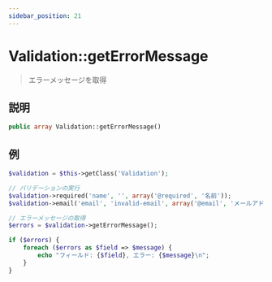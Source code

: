 ```yaml
---
sidebar_position: 21
---
```


# Validation::getErrorMessage

> エラーメッセージを取得

## 説明

```php
public array Validation::getErrorMessage()
```

## 例

```php title="Controller"
$validation = $this->getClass('Validation');

// バリデーションの実行
$validation->required('name', '', array('@required', '名前'));
$validation->email('email', 'invalid-email', array('@email', 'メールアドレス'));

// エラーメッセージの取得
$errors = $validation->getErrorMessage();

if ($errors) {
    foreach ($errors as $field => $message) {
        echo "フィールド: {$field}, エラー: {$message}\n";
    }
}
```

